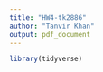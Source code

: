 ```yaml
---
title: "HW4-tk2886"
author: "Tanvir Khan"
output: pdf_document
---
```



```r
library(tidyverse)
```

